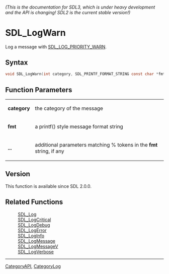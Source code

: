 ====== (This is the documentation for SDL3, which is under heavy development and the API is changing! SDL2 is the current stable version!) ======
= SDL_LogWarn =

Log a message with [[SDL_LOG_PRIORITY_WARN]].

== Syntax ==

<syntaxhighlight lang='c'>
void SDL_LogWarn(int category, SDL_PRINTF_FORMAT_STRING const char *fmt, ...) SDL_PRINTF_VARARG_FUNC(2);
</syntaxhighlight>

== Function Parameters ==

{|
|'''category'''
|the category of the message
|-
|'''fmt'''
|a printf() style message format string
|-
|'''...'''
|additional parameters matching % tokens in the '''fmt''' string, if any
|}

== Version ==

This function is available since SDL 2.0.0.

== Related Functions ==

:[[SDL_Log]]
:[[SDL_LogCritical]]
:[[SDL_LogDebug]]
:[[SDL_LogError]]
:[[SDL_LogInfo]]
:[[SDL_LogMessage]]
:[[SDL_LogMessageV]]
:[[SDL_LogVerbose]]

----
[[CategoryAPI]], [[CategoryLog]]


